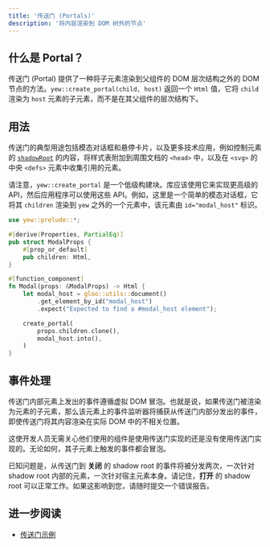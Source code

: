 ```yaml
---
title: '传送门 (Portals)'
description: '将内容渲染到 DOM 树外的节点'
---
```


## 什么是 Portal？

传送门 (Portal) 提供了一种将子元素渲染到父组件的 DOM 层次结构之外的 DOM 节点的方法。`yew::create_portal(child, host)` 返回一个 `Html` 值，它将 `child` 渲染为 `host` 元素的子元素，而不是在其父组件的层次结构下。

## 用法

传送门的典型用途包括模态对话框和悬停卡片，以及更多技术应用，例如控制元素的 [`shadowRoot`](https://developer.mozilla.org/en-US/docs/Web/API/Element/shadowRoot) 的内容，将样式表附加到周围文档的 `<head>` 中，以及在 `<svg>` 的中央 `<defs>` 元素中收集引用的元素。

请注意，`yew::create_portal` 是一个低级构建块。库应该使用它来实现更高级的 API，然后应用程序可以使用这些 API。例如，这里是一个简单的模态对话框，它将其 `children` 渲染到 `yew` 之外的一个元素中，该元素由 `id="modal_host"` 标识。

```rust
use yew::prelude::*;

#[derive(Properties, PartialEq)]
pub struct ModalProps {
    #[prop_or_default]
    pub children: Html,
}

#[function_component]
fn Modal(props: &ModalProps) -> Html {
    let modal_host = gloo::utils::document()
        .get_element_by_id("modal_host")
        .expect("Expected to find a #modal_host element");

    create_portal(
        props.children.clone(),
        modal_host.into(),
    )
}
```

## 事件处理

传送门内部元素上发出的事件遵循虚拟 DOM 冒泡。也就是说，如果传送门被渲染为元素的子元素，那么该元素上的事件监听器将捕获从传送门内部分发出的事件，即使传送门将其内容渲染在实际 DOM 中的不相关位置。

这使开发人员无需关心他们使用的组件是使用传送门实现的还是没有使用传送门实现的。无论如何，其子元素上触发的事件都会冒泡。

已知问题是，从传送门到 **关闭** 的 shadow root 的事件将被分发两次，一次针对 shadow root 内部的元素，一次针对宿主元素本身。请记住，**打开** 的 shadow root 可以正常工作。如果这影响到您，请随时提交一个错误报告。

## 进一步阅读

-   [传送门示例](https://github.com/yewstack/yew/tree/master/examples/portals)
